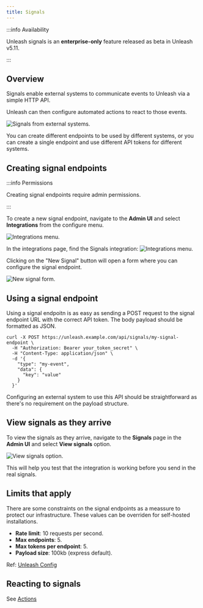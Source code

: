 ```yaml
---
title: Signals
---
```


:::info Availability

Unleash signals is an **enterprise-only** feature released as beta in Unleash v5.11.

:::

## Overview

Signals enable external systems to communicate events to Unleash via a simple HTTP API.

Unleash can then configure automated actions to react to those events.

![Signals from external systems.](/img/signals/signals-input.png)

You can create different endpoints to be used by different systems, or you can create a single endpoint and use different API tokens for different systems.

## Creating signal endpoints

:::info Permissions

Creating signal endpoints require admin permissions.

:::

To create a new signal endpoint, navigate to the **Admin UI** and select **Integrations** from the configure menu.

![Integrations menu.](/img/signals/integrations.png)

In the integrations page, find the Signals integration:
![Integrations menu.](/img/signals/signals-option.png)

Clicking on the "New Signal" button will open a form where you can configure the signal endpoint.

![New signal form.](/img/signals/new-signal-form.png)

## Using a signal endpoint

Using a signal endpoitn is as easy as sending a POST request to the signal endpoint URL with the correct API token. The body payload should be formatted as JSON.

```shell
curl -X POST https://unleash.example.com/api/signals/my-signal-endpoint \
  -H "Authorization: Bearer your_token_secret" \
  -H "Content-Type: application/json" \
  -d '{
    "type": "my-event",
    "data": {
      "key": "value"
    }
  }'
```

Configuring an external system to use this API should be straightforward as there's no requirement on the payload structure.

## View signals as they arrive

To view the signals as they arrive, navigate to the **Signals** page in the **Admin UI** and select **View signals** option. 

![View signals option.](/img/signals/view-signals-option.png)

This will help you test that the integration is working before you send in the real signals.


## Limits that apply
There are some constraints on the signal endpoints as a meassure to protect our infrastructure. These values can be overriden for self-hosted installations.

- **Rate limit**: 10 requests per second.
- **Max endpoints**: 5.
- **Max tokens per endpoint**: 5.
- **Payload size**: 100kb (express default).

Ref: [Unleash Config](https://github.com/Unleash/unleash/blob/859fe098fedc261d646833012d9d408039491075/src/lib/create-config.ts#L577-L604)

## Reacting to signals
See [Actions](./actions.mdx)